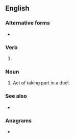 ==English==

===Alternative forms===
* {{l|en|dueling}} {{qualifier|US}}

===Verb===
{{head|en|present participle}}

# {{lb|en|British}} {{present participle of|duel|lang=en|nocat=1}}

===Noun===
{{en-noun}}

# Act of taking part in a duel.

===See also===
* {{l|en|dualling}}

===Anagrams===
* {{anagrams|en|ungilled}}